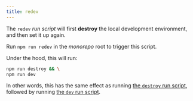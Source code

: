 ```yaml
---
title: redev
---
```


The `redev` _run script_ will first **destroy** the local development
environment, and then set it up again.

Run `npm run redev` in the _monorepo_ root to trigger this script.

Under the hood, this will run:

```sh title="Terminal"
npm run destroy && \
npm run dev
```

In other words, this has the same effect as
running [the `destroy` run script](/docs/reference/contributors/monorepo/run-scripts/destroy/),
followed by
running [the `dev` run script](/docs/reference/contributors/monorepo/run-scripts/dev/).
